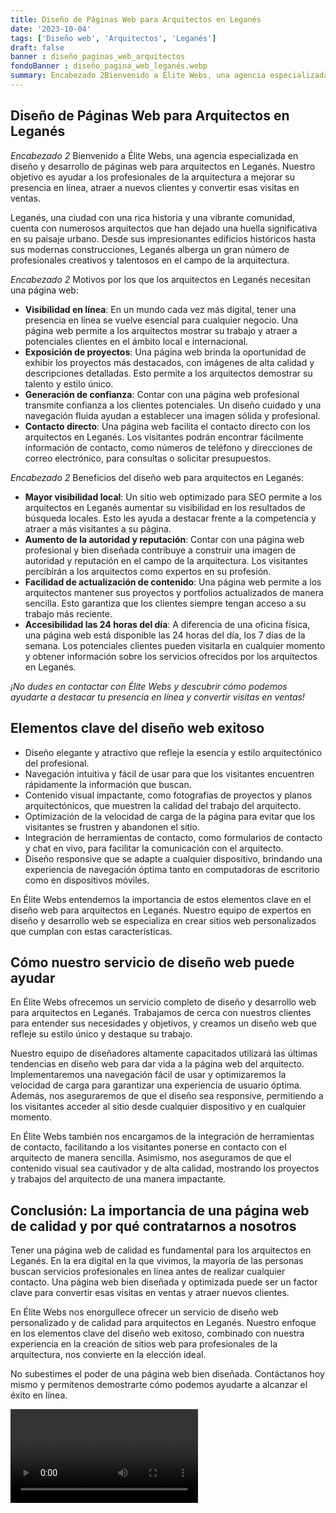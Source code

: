 ```yaml
---
title: Diseño de Páginas Web para Arquitectos en Leganés
date: '2023-10-04'
tags: ['Diseño web', 'Arquitectos', 'Leganés']
draft: false
banner : diseño_paginas_web_arquitectos
fondoBanner : diseño_pagina_web_leganés.webp
summary: Encabezado 2Bienvenido a Élite Webs, una agencia especializada en diseño y desarrollo de páginas web para arquitectos en Leganés. Nuestro objetivo es ayudar a los profesionales de la arquitectura a mejorar su presencia en línea, atraer a nuevos clientes y convertir esas visitas en ventas.
---
```


## Diseño de Páginas Web para Arquitectos en Leganés

*Encabezado 2*
Bienvenido a Élite Webs, una agencia especializada en diseño y desarrollo de páginas web para arquitectos en Leganés. Nuestro objetivo es ayudar a los profesionales de la arquitectura a mejorar su presencia en línea, atraer a nuevos clientes y convertir esas visitas en ventas.

Leganés, una ciudad con una rica historia y una vibrante comunidad, cuenta con numerosos arquitectos que han dejado una huella significativa en su paisaje urbano. Desde sus impresionantes edificios históricos hasta sus modernas construcciones, Leganés alberga un gran número de profesionales creativos y talentosos en el campo de la arquitectura.

*Encabezado 2*
Motivos por los que los arquitectos en Leganés necesitan una página web:
- **Visibilidad en línea**: En un mundo cada vez más digital, tener una presencia en línea se vuelve esencial para cualquier negocio. Una página web permite a los arquitectos mostrar su trabajo y atraer a potenciales clientes en el ámbito local e internacional.
- **Exposición de proyectos**: Una página web brinda la oportunidad de exhibir los proyectos más destacados, con imágenes de alta calidad y descripciones detalladas. Esto permite a los arquitectos demostrar su talento y estilo único.
- **Generación de confianza**: Contar con una página web profesional transmite confianza a los clientes potenciales. Un diseño cuidado y una navegación fluida ayudan a establecer una imagen sólida y profesional.
- **Contacto directo**: Una página web facilita el contacto directo con los arquitectos en Leganés. Los visitantes podrán encontrar fácilmente información de contacto, como números de teléfono y direcciones de correo electrónico, para consultas o solicitar presupuestos.

*Encabezado 2*
Beneficios del diseño web para arquitectos en Leganés:
- **Mayor visibilidad local**: Un sitio web optimizado para SEO permite a los arquitectos en Leganés aumentar su visibilidad en los resultados de búsqueda locales. Esto les ayuda a destacar frente a la competencia y atraer a más visitantes a su página.
- **Aumento de la autoridad y reputación**: Contar con una página web profesional y bien diseñada contribuye a construir una imagen de autoridad y reputación en el campo de la arquitectura. Los visitantes percibirán a los arquitectos como expertos en su profesión.
- **Facilidad de actualización de contenido**: Una página web permite a los arquitectos mantener sus proyectos y portfolios actualizados de manera sencilla. Esto garantiza que los clientes siempre tengan acceso a su trabajo más reciente.
- **Accesibilidad las 24 horas del día**: A diferencia de una oficina física, una página web está disponible las 24 horas del día, los 7 días de la semana. Los potenciales clientes pueden visitarla en cualquier momento y obtener información sobre los servicios ofrecidos por los arquitectos en Leganés.

*¡No dudes en contactar con Élite Webs y descubrir cómo podemos ayudarte a destacar tu presencia en línea y convertir visitas en ventas!*

<GifSeo />

<Cta />

## Elementos clave del diseño web exitoso

- Diseño elegante y atractivo que refleje la esencia y estilo arquitectónico del profesional.
- Navegación intuitiva y fácil de usar para que los visitantes encuentren rápidamente la información que buscan.
- Contenido visual impactante, como fotografías de proyectos y planos arquitectónicos, que muestren la calidad del trabajo del arquitecto.
- Optimización de la velocidad de carga de la página para evitar que los visitantes se frustren y abandonen el sitio.
- Integración de herramientas de contacto, como formularios de contacto y chat en vivo, para facilitar la comunicación con el arquitecto.
- Diseño responsive que se adapte a cualquier dispositivo, brindando una experiencia de navegación óptima tanto en computadoras de escritorio como en dispositivos móviles.

En Élite Webs entendemos la importancia de estos elementos clave en el diseño web para arquitectos en Leganés. Nuestro equipo de expertos en diseño y desarrollo web se especializa en crear sitios web personalizados que cumplan con estas características.

## Cómo nuestro servicio de diseño web puede ayudar

En Élite Webs ofrecemos un servicio completo de diseño y desarrollo web para arquitectos en Leganés. Trabajamos de cerca con nuestros clientes para entender sus necesidades y objetivos, y creamos un diseño web que refleje su estilo único y destaque su trabajo.

Nuestro equipo de diseñadores altamente capacitados utilizará las últimas tendencias en diseño web para dar vida a la página web del arquitecto. Implementaremos una navegación fácil de usar y optimizaremos la velocidad de carga para garantizar una experiencia de usuario óptima. Además, nos aseguraremos de que el diseño sea responsive, permitiendo a los visitantes acceder al sitio desde cualquier dispositivo y en cualquier momento.

En Élite Webs también nos encargamos de la integración de herramientas de contacto, facilitando a los visitantes ponerse en contacto con el arquitecto de manera sencilla. Asimismo, nos aseguramos de que el contenido visual sea cautivador y de alta calidad, mostrando los proyectos y trabajos del arquitecto de una manera impactante.

## Conclusión: La importancia de una página web de calidad y por qué contratarnos a nosotros

Tener una página web de calidad es fundamental para los arquitectos en Leganés. En la era digital en la que vivimos, la mayoría de las personas buscan servicios profesionales en línea antes de realizar cualquier contacto. Una página web bien diseñada y optimizada puede ser un factor clave para convertir esas visitas en ventas y atraer nuevos clientes.

En Élite Webs nos enorgullece ofrecer un servicio de diseño web personalizado y de calidad para arquitectos en Leganés. Nuestro enfoque en los elementos clave del diseño web exitoso, combinado con nuestra experiencia en la creación de sitios web para profesionales de la arquitectura, nos convierte en la elección ideal.

No subestimes el poder de una página web bien diseñada. Contáctanos hoy mismo y permítenos demostrarte cómo podemos ayudarte a alcanzar el éxito en línea.

<Video />

<CtaBot job='Arquitectos' city='Leganés'/>

<Gmaps query='Leganés+españa+maps' />